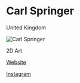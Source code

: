 # Carl Springer

<Location>

United Kingdom

</Location>

![Carl Springer](https://cdna.artstation.com/p/assets/images/images/026/149/374/large/carl-springer-thronevinesse-finalfinisehd.jpg?1588012026)

<Skills>

2D Art 

</Skills>

<Personal>

[Website](https://www.artstation.com/carlspringer)

[Instagram](https://www.instagram.com/carlspringerart/)

</Personal>
